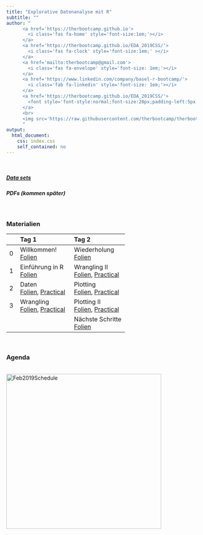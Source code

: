```yaml
---
title: "Explorative Datenanalyse mit R"
subtitle: ""
author: "
      <a href='https://therbootcamp.github.io'>
        <i class='fas fa-home' style='font-size:1em;'></i>
      </a>
      <a href='https://therbootcamp.github.io/EDA_2019CSS/'>
        <i class='fas fa-clock' style='font-size:1em;' ></i>
      </a>
      <a href='mailto:therbootcamp@gmail.com'>
        <i class='fas fa-envelope' style='font-size: 1em;'></i>
      </a>
      <a href='https://www.linkedin.com/company/basel-r-bootcamp/'>
        <i class='fab fa-linkedin' style='font-size: 1em;'></i>
      </a>
      <a href='https://therbootcamp.github.io/EDA_2019CSS/'>
        <font style='font-style:normal;font-size:20px;padding-left:5px'>The R Bootcamp @ CSS Versicherung</font>
      </a>
      <br>
      <img src='https://raw.githubusercontent.com/therbootcamp/therbootcamp.github.io/master/_sessions/_image/by-sa.png' style= 'height:16.7px;vertical-align:baseline'/><font style='font-style:normal;font-size:20px;padding-left:9.3px'>December 2019</font>
      "
output:
  html_document:
    css: index.css
    self_contained: no
---
```


<br>

##### [Data sets](https://raw.githubusercontent.com/therbootcamp/EDA_2019CSS/master/1_Data/TheRBootcamp_EDA_2019CSS_data.zip)
##### PDFs (kommen später)
<!---[PDFs](https://github.com/therbootcamp/R4DS_2019Feb/raw/master/_sessions/_pdf/EDA_2019CSS_pdfs.zip)--->
<!--- <font style="font-size:12px">(made available later)</font>--->

<br>

### Materialien
|  | Tag 1 | Tag 2 | 
|:--|:-------------|:-------------|
|0| Willkommen!<br>[Folien](_sessions/Welcome/Welcome.html) | Wiederholung<br>[Folien](_sessions/Recap/Recap.html)|
|1| Einführung in R<br>[Folien](_sessions/IntroToR/IntroToR.html) | Wrangling II <br>[Folien](_sessions/WranglingII/WranglingII.html), [Practical](_sessions/WranglingII/WranglingII_practical.html) |
|2|  Daten <br>[Folien](_sessions/Data/Data.html), [Practical](_sessions/Data/Data_practical.html)| Plotting<br>[Folien](_sessions/Plotting/Plotting.html), [Practical](_sessions/Plotting/Plotting_practical.html)|
|3|   Wrangling<br>[Folien](_sessions/Wrangling/Wrangling.html), [Practical](_sessions/Wrangling/Wrangling_practical.html) | Plotting II<br>[Folien](_sessions/PlottingII/PlottingII.html), [Practical](_sessions/PlottingII/PlottingII_practical.html) |
||    | Nächste Schritte<br>[Folien](_sessions/NextSteps/NextSteps.html) |
<br>


<!---

|  | Day 1<br>Fundamentals| Day 2<br>Analysis| Day 3<br>Reporting| 
|:--|:-------------|:-------------|:-------------|
|0| Welcome!<br>[Folien](_sessions/Welcome/Welcome.html) | Recap I<br>[Folien](_sessions/Recap/Recap.html)| Recap II<br>[Folien](_sessions/RecapII/RecapII.html)|
|1| Intro to R<br>[Folien](_sessions/IntroToR/IntroToR.html), [source](_sessions/IntroToR/IntroToR_interactive.R) | Statistics I <br>[Folien](_sessions/StatisticsI/StatisticsI.html), [Practical](_sessions/StatisticsI/StatisticsI_Practical.html) | Plotting II <br>[Folien](_sessions/PlottingII/PlottingII.html), [Practical](_sessions/PlottingII/PlottingII.html) |
|2|  Data <br>[Folien](_sessions/Data/Data.html), [Practical](_sessions/Data/Data_Practical.html)| Statistics II<br>[Folien](_sessions/StatisticsII/Statistics.html), [Practical](_sessions/StatisticsII/Statistics_Practical.html)| Reporting<br>[Folien](_sessions/Reporting/Reporting.html), [Practical](_sessions/Reporting/Reporting_Practical.html)|
|3|   Wrangling<br>[Folien](_sessions/Wrangling/Wrangling.html), [Practical](_sessions/Wrangling/Wrangling_Practical.html) | Plotting I<br>[Folien](_sessions/PlottingI/Plotting.html), [Practical](_sessions/PlottingI/Plotting_Practical.html) |Case Studies<br>[Intro](_sessions/CaseStudies/CaseStudies.html)<br>[1: Clinical Trial](_sessions/CaseStudies/Clinical_Data_Case_Study.html)<br>[2: Finance ](_sessions/CaseStudies/Financial_Data_Case_Study.html)|
|4| |  | Next Steps<br> [Folien](_sessions/NextSteps/NextSteps.html) |
<br>

--->


### Agenda


<p align="left"><br>
    <img border="0" alt="Feb2019Schedule" src="https://therbootcamp.github.io/EDA_2019CSS/_sessions/Welcome/image/schedule.png" style="width:410px">
</p>
